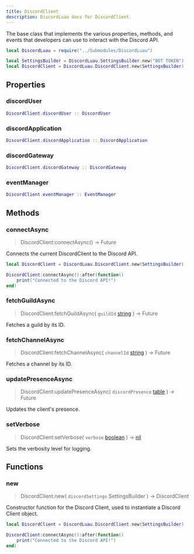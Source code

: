 ```yaml
---
title: DiscordClient
description: DiscordLuau docs for DiscordClient.
---
```

[//]: # (This file was automatically compiled through the Generator luau code under this repository)
[//]: # (if you want to edit the documentation of discord-luau, please write changes)
[//]: # (to the discord-luau repository itself, we extract the comments from discord-luau and translate)
[//]: # (them into markdown files that Nextra can interpret!)

The base class that implements the various properties, methods, and events that developers can use to interact with the Discord API.

```lua
local DiscordLuau = require("../Submodules/DiscordLuau")

local SettingsBuilder = DiscordLuau.SettingsBuilder.new("BOT TOKEN")
local DiscordClient = DiscordLuau.DiscordClient.new(SettingsBuilder)
```

[//]: # (----- DOCUMENT PROPERTIES ----- )

## Properties

### discordUser

 ```lua
 DiscordClient.discordUser :: DiscordUser
```


					
### discordApplication

 ```lua
 DiscordClient.discordApplication :: DiscordApplication
```


					
### discordGateway

 ```lua
 DiscordClient.discordGateway :: DiscordGateway
```


	
### eventManager

 ```lua
 DiscordClient.eventManager :: EventManager
```


	

[//]: # (----- DOCUMENT METHODS ----- )

## Methods

### connectAsync

> DiscordClient:connectAsync() ->  Future 

Connects the current DiscordClient to the Discord API.

```lua
local DiscordClient = DiscordLuau.DiscordClient.new(SettingsBuilder)

DiscordClient:connectAsync():after(function()
	print("Connected to the Discord API!")
end)
```
### fetchGuildAsync

> DiscordClient:fetchGuildAsync( `guildId` [string](https://www.lua.org/pil/2.4.html) ) ->  Future<DiscordGuild> 

Fetches a guild by its ID.
### fetchChannelAsync

> DiscordClient:fetchChannelAsync( `channelId` [string](https://www.lua.org/pil/2.4.html) ) ->  Future<DiscordChannel> 

Fetches a channel by its ID.
### updatePresenceAsync

> DiscordClient:updatePresenceAsync( `discordPresence` [table](https://www.lua.org/pil/2.5.html) ) ->  Future<boolean> 

Updates the client's presence.
### setVerbose

> DiscordClient:setVerbose( `verbose` [boolean](https://www.lua.org/pil/2.2.html) ) -> [nil](https://www.lua.org/pil/2.1.html)

Sets the verbosity level for logging.

[//]: # (----- DOCUMENT FUNCTIONS ----- )

## Functions

### new

> DiscordClient.new( `discordSettings` SettingsBuilder ) ->  DiscordClient 

Constructor function for the Discord Client, used to instantiate a Discord Client object.
	

```lua
local DiscordClient = DiscordLuau.DiscordClient.new(SettingsBuilder)

DiscordClient:connectAsync():after(function()
	print("Connected to the Discord API!")
end)
```

